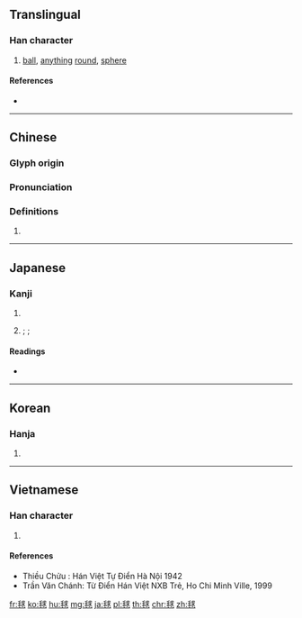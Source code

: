 {{character info/new}}
{{also|球}}
==Translingual==

===Han character===
{{Han char|rn=82|rad=毛|as=07|sn=11|four=23713|canj=HUIJE|ids=⿺毛求}}

# [[ball]], [[anything]] [[round]], [[sphere]]

====References====
* {{Han ref|kx=0593.170|dkj=16837|dj=0985.270|hdz=31998.030|uh=6BEC|ud=27628|bh=B241|bd=45633}}

----

==Chinese==
{{zh-forms}}

===Glyph origin===
{{Han etym}}

===Pronunciation===
{{zh-pron
|m=qiú
|c=kau4
|mc=y
|oc=y
|ma=
|cat=n
}}

===Definitions===
{{zh-hanzi}}

# {{rfdef|lang=zh}}

----

==Japanese==

===Kanji===
{{ja-kanji|grade=|rs=毛07}}

# {{l|en|ball}}
# {{l|en|bur}}; {{l|en|husk}}; {{l|en|cone}}

====Readings====
* {{ja-readings|goon=[[ぐ]] (gu)|kanon=[[きゅう]] (kyū)|kun=[[まり]] (mari), [[いが]] (iga)}}

----

==Korean==

===Hanja===
{{ko-hanja|hangeul=구|eumhun=|rv=gu|mr=ku|y=kwu}}

# {{defn|lang=ko|sort=毛07}}

----

==Vietnamese==

===Han character===
{{vi-hantu|cầu|rs=毛07}}

# {{defn|lang=vi|sort=毛07}}

====References====
* Thiều Chửu : Hán Việt Tự Điển Hà Nội 1942
* Trần Văn Chánh: Từ Điển Hán Việt NXB Trẻ, Ho Chi Minh Ville, 1999

[[fr:毬]]
[[ko:毬]]
[[hu:毬]]
[[mg:毬]]
[[ja:毬]]
[[pl:毬]]
[[th:毬]]
[[chr:毬]]
[[zh:毬]]